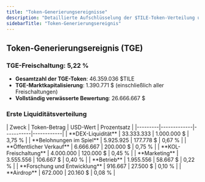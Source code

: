 ```yaml
---
title: "Token-Generierungsereignisse"
description: "Detaillierte Aufschlüsselung der $TILE-Token-Verteilung und Liquiditätsallokation beim TGE"
sidebarTitle: "Token-Generierungsereignis"
---
```


## Token-Generierungsereignis (TGE)

### TGE-Freischaltung: 5,22 %
- **Gesamtzahl der TGE-Token**: 46.359.036 $TILE
- **TGE-Marktkapitalisierung**: 1.390.771 $ (einschließlich aller Freischaltungen)
- **Vollständig verwässerte Bewertung**: 26.666.667 $

### Erste Liquiditätsverteilung

<Card className='mt-4 w-fit'>
| Zweck | Token-Betrag | USD-Wert | Prozentsatz |
|---------|-------------|-----------|------------|
| **DEX-Liquidität** | 33.333.333 | 1.000.000 $ | 3,75 % |
| **Belohnungen im Spiel** | 5.925.925 | 177.778 $ | 0,67 % |
| **Öffentlicher Verkauf** | 6.666.667 | 200.000 $ | 0,75 % |
| **KOL-Freischaltung** | 4.000.000 | 120.000 $ | 0,45 % |
| **Marketing** | 3.555.556 | 106.667 $ | 0,40 % |
| **Betrieb** | 1.955.556 | 58.667 $ | 0,22 % |
| **Forschung und Entwicklung** | 916.667 | 27.500 $ | 0,10 % |
| **Airdrop** | 672.000 | 20.160 $ | 0,08 % |
</Card>